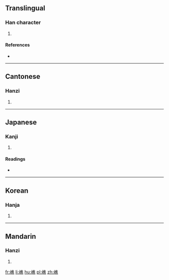 ==Translingual==

===Han character===
{{Han char|rn=46|rad=山|as=12|sn=15|four=2073<sub>1</sub>|canj=山人土火 (UOGF)|ids=⿰[[山]][[焦]]}}

# {{defn|Han|sort=山12}}

====References====
* {{Han ref|kx=0319.350|dkj=08467|dj=0619.390|hdz=10798.050|uh=5D95|ud=23957|bh=E568|bd=58728}}

----

==Cantonese==

===Hanzi===
{{yue-hanzi|jyut=[[ciu4]], [[ziu1]]|y=chiu4, jiu1}}

# {{defn|lang=yue|sort=山12}}

----

==Japanese==

===Kanji===
{{ja-kanji|grade=|rs=山12}}

# {{defn|lang=ja|sort=山12}}

====Readings====
* {{ja-readings|on=[[せう]] (seu), [[ぜう]] (zeu), [[しょう]] (shō), [[じょう]] (jō)|kun=}}

----

==Korean==

===Hanja===
{{ko-hanja|hangeul=초|rv=cho|mr=ch'o}}

# {{defn|lang=ko|sort=山12}}

----

==Mandarin==

===Hanzi===
{{cmn-hanzi|pin=[[jiāo]] ([[jiao1]])|wg=chiao<sup>1</sup>}}

# {{defn|lang=cmn|sort=山12}}

[[fr:嶕]]
[[li:嶕]]
[[hu:嶕]]
[[pl:嶕]]
[[zh:嶕]]